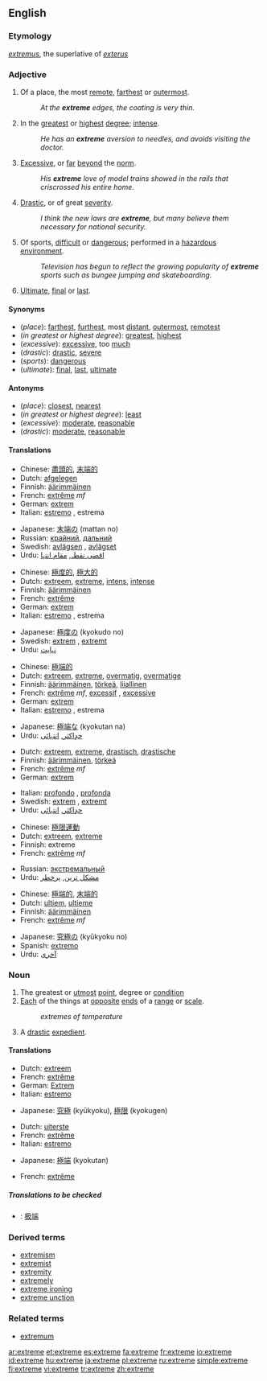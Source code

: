 {{see|extrême}}
==English==

===Etymology===
{{L.}} ''[[extremus]]'', the superlative of ''[[exterus]]''<!--should this be "externus", which means "outside"?-->

===Adjective===
{{en-adj}}

# Of a place, the most [[remote]], [[farthest]] or [[outermost]].
#:''At the '''extreme''' edges, the coating is very thin.''
# In the [[greatest]] or [[highest]] [[degree]]; [[intense]].
#:''He has an '''extreme''' aversion to needles, and avoids visiting the doctor.''
# [[Excessive]], or [[far]] [[beyond]] the [[norm]].
#:''His '''extreme''' love of model trains showed in the rails that criscrossed his entire home.''
# [[Drastic]], or of great [[severity]].
#:''I think the new laws are '''extreme''', but many believe them necessary for national security.''
# Of sports, [[difficult]] or [[dangerous]]; performed in a [[hazardous]] [[environment]].
#:''Television has begun to reflect the growing popularity of '''extreme''' sports such as bungee jumping and skateboarding.''
# {{archaic}} [[Ultimate]], [[final]] or [[last]].

====Synonyms====
*(''place''): [[far]]thest, [[furthest]], most [[distant]], [[outermost]], [[remote]]st
*(''in greatest or highest degree''): [[great]]est, [[high]]est
*(''excessive''): [[excessive]], too [[much]]
*(''drastic''): [[drastic]], [[severe]]
*(''sports''): [[dangerous]]
*(''ultimate''): [[final]], [[last]], [[ultimate]]

====Antonyms====
*(''place''): [[close]]st, [[near]]est
*(''in greatest or highest degree''): [[least]]
*(''excessive''): [[moderate]], [[reasonable]]
*(''drastic''): [[moderate]], [[reasonable]]

====Translations====

{{trans-top|of a place, the most remote, farthest or outermost}}
*Chinese: [[盡頭的]], [[末端的]]
*Dutch: [[afgelegen]]
*Finnish: [[äärimmäinen]]
*French: [[extrême]] ''mf''
*German: [[extrem]]
*Italian: [[estremo]] {{m}}, estrema {{f}}
{{trans-mid}}
*Japanese: [[末端]]の (mattan no)
*Russian: [[крайний]], [[дальний]]
*Swedish: [[avlägsen]] {{c}}, [[avlägset]] {{n}}
*Urdu: [[اقصی نقطہ]], [[مقام انتہا]]
{{trans-bottom}}

{{trans-top|in the greatest or highest degree; intense}}
*Chinese: [[極度的]], [[極大的]]
*Dutch: [[extreem]], [[extreme]], [[intens]], [[intense]]
*Finnish: [[äärimmäinen]]
*French: [[extrême]]
*German: [[extrem]]
*Italian: [[estremo]] {{m}}, estrema {{f}}
{{trans-mid}}
*Japanese: [[極度]]の (kyokudo no)
*Swedish: [[extrem]] {{c}}, [[extremt]] {{n}}
*Urdu: [[نہایت]]
{{trans-bottom}}

{{trans-top|excessive, or far beyond the norm}}
*Chinese: [[極端的]]
*Dutch: [[extreem]], [[extreme]], [[overmatig]], [[overmatige]]
*Finnish: [[äärimmäinen]], [[törkeä]], [[liiallinen]]
*French: [[extrême]] ''mf'', [[excessif]] {{m}}, [[excessive]] {{f}}
*German: [[extrem]]
*Italian: [[estremo]] {{m}}, estrema {{f}}
{{trans-mid}}
*Japanese: [[極端]]な (kyokutan na)
*Urdu: [[حدِاکثر]], [[انتہائی]]
{{trans-bottom}}

{{trans-top|drastic, or of great severity}}
*Dutch: [[extreem]], [[extreme]], [[drastisch]], [[drastische]]
*Finnish: [[äärimmäinen]], [[törkeä]]
*French: [[extrême]] ''mf''
*German: [[extrem]]
{{trans-mid}}
*Italian: [[profondo]] {{m}}, [[profonda]] {{f}}
*Swedish: [[extrem]] {{c}}, [[extremt]] {{n}}
*Urdu: [[حدِاکثر]], [[انتہائی]]
{{trans-bottom}}

{{trans-top|of sports, difficult or dangerous; performed in a hazardous environment}}
*Chinese: [[極限運動]]
*Dutch: [[extreem]], [[extreme]]
*Finnish: extreme
*French: [[extrême]] ''mf''
{{trans-mid}}
*Russian: [[экстремальный]]
*Urdu: [[مشکل ترین]], [[پرخطر]]
{{trans-bottom}}

{{trans-top|archaic: ultimate, final or last}}
*Chinese: [[極端的]], [[末端的]]
*Dutch: [[ultiem]], [[ultieme]]
*Finnish: [[äärimmäinen]]
*French: [[extrême]] ''mf''
{{trans-mid}}
*Japanese: [[究極]]の (kyūkyoku no)
*Spanish: [[extremo]]
*Urdu: [[آخری]]
{{trans-bottom}}

===Noun===
{{en-noun}}

# The greatest or [[utmost]] [[point]], degree or [[condition]]
# [[Each]] of the things at [[opposite]] [[end]]s of a [[range]] or [[scale]].
#:''extremes of temperature''
# A [[drastic]] [[expedient]].

====Translations====
{{trans-top|greatest or utmost point, degree or condition}}
*Dutch: [[extreem]] {{n}}
*French: [[extrême]] {{m}}
*German: [[Extrem]] {{n}}
*Italian: [[estremo]] {{m}}
{{trans-mid}}
*Japanese: [[究極]] (kyūkyoku), [[極限]] (kyokugen)
{{trans-bottom}}

{{trans-top|each of the things at opposite ends of a range or scale}}
*Dutch: [[uiterste]] {{n}}
*French: [[extrême]] {{m}}
*Italian: [[estremo]] {{m}}
{{trans-mid}}
*Japanese: [[極端]] (kyokutan)
{{trans-bottom}}

{{trans-top|drastic expedient}}
*French: [[extrême]] {{m}}
{{trans-mid}}
{{trans-bottom}}

=====Translations to be checked=====
{{checktrans}}
*{{ttbc|Chinese}}: [[极端]]

===Derived terms===
*[[extremism]]
*[[extremist]]
*[[extremity]]
*[[extremely]]
*[[extreme ironing]]
*[[extreme unction]]

===Related terms===
*[[extremum]]

[[ar:extreme]]
[[et:extreme]]
[[es:extreme]]
[[fa:extreme]]
[[fr:extreme]]
[[io:extreme]]
[[id:extreme]]
[[hu:extreme]]
[[ja:extreme]]
[[pl:extreme]]
[[ru:extreme]]
[[simple:extreme]]
[[fi:extreme]]
[[vi:extreme]]
[[tr:extreme]]
[[zh:extreme]]